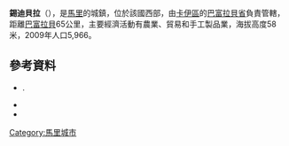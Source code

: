'''錫迪貝拉'''（{{lang-fr|Sidibéla}}），是[[馬里|馬里]]的城鎮，位於該國西部，由[[卡伊區|卡伊區]]的[[巴富拉貝省|巴富拉貝省]]負責管轄，距離[[巴富拉貝|巴富拉貝]]65公里，主要經濟活動有農業、貿易和手工製品業，海拔高度58米，2009年人口5,966。

==參考資料==
*{{citation | url=http://instat.gov.ml/documentation/kayes.pdf | publisher=République de Mali: Institut National de la Statistique | title=Resultats Provisoires RGPH 2009 (Région de Kayes) | language=fr | accessdate=2015-07-26 | archive-date=2012-09-19 | archive-url=https://www.webcitation.org/6AnXrhnbD?url=http://instat.gov.ml/documentation/kayes.pdf | dead-url=yes }}.
*{{cite web|url=http://www.csa-mali.org/plans/Kayes/plansa_bafoulabe/psa_sidibela.pdf|title=Plan de securite alimentaire commune rurale de Tomora|year=2006|publisher=[[USAID|USAID]], Commissariat à la Sécurité Alimentaire (CSA)|accessdate=September 30, 2009|language=fr|deadurl=yes|archiveurl=https://web.archive.org/web/20081122082709/http://www.csa-mali.org/plans/Kayes/plansa_bafoulabe/psa_sidibela.pdf|archivedate=2008-11-22}}
*

{{coord|13|57|N|11|05|W|display=title|region:ML_type:city_source:GNS-enwiki}}

{{卡伊區}}

[[Category:馬里城市|Category:馬里城市]]


{{Mali-geo-stub}}